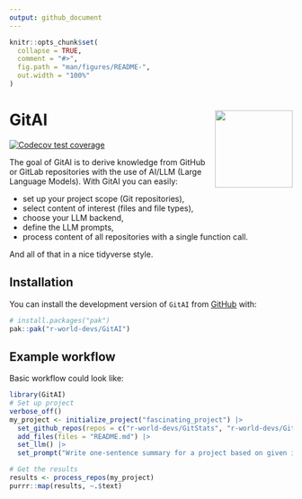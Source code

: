 ```yaml
---
output: github_document
---
```


<!-- README.md is generated from README.Rmd. Please edit that file -->

```r
knitr::opts_chunk$set(
  collapse = TRUE,
  comment = "#>",
  fig.path = "man/figures/README-",
  out.width = "100%"
)
```

# GitAI <img src="man/figures/logo.png" align="right" height="138" style="float:right; height:138px;"/>

<!-- badges: start -->
[![Codecov test coverage](https://codecov.io/gh/r-world-devs/GitAI/graph/badge.svg)](https://app.codecov.io/gh/r-world-devs/GitAI)
<!-- badges: end -->

The goal of GitAI is to derive knowledge from GitHub or GitLab repositories with the use of AI/LLM (Large Language Models). With GitAI you can easily:

- set up your project scope (Git repositories),
- select content of interest (files and file types),
- choose your LLM backend,
- define the LLM prompts,
- process content of all repositories with a single function call.

And all of that in a nice tidyverse style.

## Installation

You can install the development version of `GitAI` from [GitHub](https://github.com/) with:

``` r
# install.packages("pak")
pak::pak("r-world-devs/GitAI")
```

## Example workflow

Basic workflow could look like:

```r
library(GitAI)
# Set up project
verbose_off()
my_project <- initialize_project("fascinating_project") |>
  set_github_repos(repos = c("r-world-devs/GitStats", "r-world-devs/GitAI", "openpharma/DataFakeR")) |>
  add_files(files = "README.md") |>
  set_llm() |>
  set_prompt("Write one-sentence summary for a project based on given input.")

# Get the results
results <- process_repos(my_project)
purrr::map(results, ~.$text)
```
